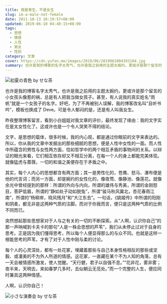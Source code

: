 ```yaml
---
title: 我是男生，不是女生
slug: im-a-male-not-female
date: 2011-10-13 16:19:57+08:00
updated: 2019-06-10 04:40:15+08:00
tags:
  - 思想
  - 情感
  - 人性
  - 男女
  - 性别
category: 文章
cover: https://cdn.yufan.me/images/2019/06/2019061004393184.jpg
summary: 也许是我的博客的名字太秀气，也许是我之前用的主题太婉约，更或许是那个留言的小女孩头像惹的祸，总是有人把我当做女孩子。
---
```


![初夏の青色 by せな茶](https://cdn.yufan.me/images/2019/06/2019061004374698.jpg)

<MusicPlayer id={1299981609} />

也许是我的博客名字太秀气，也许是我之前用的主题太婉约，更或许是那个留言的小女孩头像惹的祸，总是有人把我当做女孩子。甚至，有人说我的真实姓名“雨帆”就是一个女孩子的名字。好吧，为了不再被别人误解，我的博客改名叫“且听书吟”，模板也换成了 Deve。可是令人郁闷的是，还是有人叫我女生。

昨夜整理博客留言，看到小白姐姐对我文章的评价，最终发现了缘由：我的文字实在是太女性化了。这或许也是一个令人哭笑不得的结论。

文字，是思想的载体，很多时候，我的内心观，都是通过你眼前的文字来表达的。所以，你从我的文章中发掘出的那些细腻的思想，便是人性中女性的一面。而人性中所蕴含的男性与女性两方面，恰如哲学中的两个相互矛盾的事物间的关系。以辩证的眼光来看，它们相互依存却又不相互分离，在每一个人的身上都能完美体现。就像猛虎与蔷薇，一切的和谐之美便存在于矛盾之中。

其实，每个人内心的思想都含有两方面；其一是男性化的，苍鹰、怒马、瀑布便是他的代言词；而另一方面，却是婉约的女性化的，像夜莺、像静池、像莲花。就像余光中曾经提到的那样：所谓的外向与内向，所谓的雄伟与秀美，所谓的金刚怒目，菩萨低眉，所谓的“静如处子动如脱兔”，所谓“骏马秋风冀北，杏花春雨江南”，所谓的“杨柳岸，晓风残月”和“大江东去”。一句话，《姚姬传》中所谓的阳刚和阴柔，都无非是这两种气质的注脚。而对于你我而言，便只是这两种气质的比例不同而已。

突然想起那些思想家对于人与之有关的一切的不断探索。从“人啊，认识你自己”的那一声呐喊到卡夫卡的那句“人是一株会思想的芦苇”，我们从未停止过对于自身的思考。正是因为我们懂得思考，所以每个人便显得那么的与众不同。也就是这样一根能思考的芦苇，才有了对于人性中刚与柔的讨论。

每个人的心灵深处，都有一处花冢，埋藏着那些与自己本身性格相反的那些或坚毅、或凄美的不为外人所道的情感。这花冢，一直藏在某个不为人知的角落，总有一天会被情感所激发，使人觉醒。“天行健，君子以自强不息。”“花非花，雾非雾；夜半来，天明去，来如春梦几多时，去似朝云无觅处。”而一个完整的人生，便应同时兼具这两种情感。

人啊，认识你自己！

![小さな演奏会 by せな茶](https://cdn.yufan.me/images/2019/06/2019061004383676.jpg)
